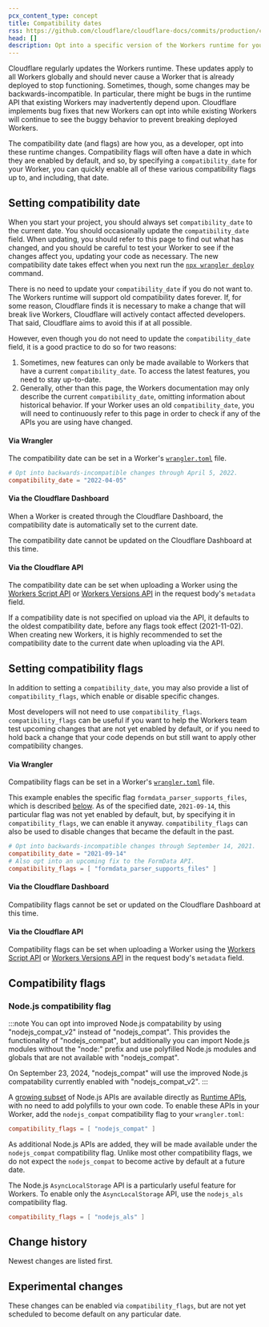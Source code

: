 ```yaml
---
pcx_content_type: concept
title: Compatibility dates
rss: https://github.com/cloudflare/cloudflare-docs/commits/production/content/workers/_partials/_platform-compatibility-dates.atom
head: []
description: Opt into a specific version of the Workers runtime for your Workers project.
---
```



Cloudflare regularly updates the Workers runtime. These updates apply to all Workers globally and should never cause a Worker that is already deployed to stop functioning. Sometimes, though, some changes may be backwards-incompatible. In particular, there might be bugs in the runtime API that existing Workers may inadvertently depend upon. Cloudflare implements bug fixes that new Workers can opt into while existing Workers will continue to see the buggy behavior to prevent breaking deployed Workers.

The compatibility date (and flags) are how you, as a developer, opt into these runtime changes. Compatibility flags will often have a date in which they are enabled by default, and so, by specifying a `compatibility_date` for your Worker, you can quickly enable all of these various compatibility flags up to, and including, that date.

## Setting compatibility date

When you start your project, you should always set `compatibility_date` to the current date. You should occasionally update the `compatibility_date` field. When updating, you should refer to this page to find out what has changed, and you should be careful to test your Worker to see if the changes affect you, updating your code as necessary. The new compatibility date takes effect when you next run the [`npx wrangler deploy`](/workers/wrangler/commands/#deploy) command.

There is no need to update your `compatibility_date` if you do not want to. The Workers runtime will support old compatibility dates forever. If, for some reason, Cloudflare finds it is necessary to make a change that will break live Workers, Cloudflare will actively contact affected developers. That said, Cloudflare aims to avoid this if at all possible.

However, even though you do not need to update the `compatibility_date` field, it is a good practice to do so for two reasons:

1. Sometimes, new features can only be made available to Workers that have a current `compatibility_date`. To access the latest features, you need to stay up-to-date.
2. Generally, other than this page, the Workers documentation may only describe the current `compatibility_date`, omitting information about historical behavior. If your Worker uses an old `compatibility_date`, you will need to continuously refer to this page in order to check if any of the APIs you are using have changed.

#### Via Wrangler

The compatibility date can be set in a Worker's [`wrangler.toml`](/workers/wrangler/configuration/) file.

```toml
# Opt into backwards-incompatible changes through April 5, 2022.
compatibility_date = "2022-04-05"
```

#### Via the Cloudflare Dashboard

When a Worker is created through the Cloudflare Dashboard, the compatibility date is automatically set to the current date.

The compatibility date cannot be updated on the Cloudflare Dashboard at this time.

#### Via the Cloudflare API

The compatibility date can be set when uploading a Worker using the [Workers Script API](/api/operations/worker-script-upload-worker-module) or [Workers Versions API](/api/operations/worker-versions-upload-version#request-body) in the request body's `metadata` field.

If a compatibility date is not specified on upload via the API, it defaults to the oldest compatibility date, before any flags took effect (2021-11-02). When creating new Workers, it is highly recommended to set the compatibility date to the current date when uploading via the API.

## Setting compatibility flags

In addition to setting a `compatibility_date`, you may also provide a list of `compatibility_flags`, which enable or disable specific changes.

Most developers will not need to use `compatibility_flags`. `compatibility_flags` can be useful if you want to help the Workers team test upcoming changes that are not yet enabled by default, or if you need to hold back a change that your code depends on but still want to apply other compatibility changes.

#### Via Wrangler

Compatibility flags can be set in a Worker's [`wrangler.toml`](/workers/wrangler/configuration/) file.

This example enables the specific flag `formdata_parser_supports_files`, which is described [below](/workers/configuration/compatibility-dates/#formdata-parsing-supports-file). As of the specified date, `2021-09-14`, this particular flag was not yet enabled by default, but, by specifying it in `compatibility_flags`, we can enable it anyway. `compatibility_flags` can also be used to disable changes that became the default in the past.

```toml
# Opt into backwards-incompatible changes through September 14, 2021.
compatibility_date = "2021-09-14"
# Also opt into an upcoming fix to the FormData API.
compatibility_flags = [ "formdata_parser_supports_files" ]
```

#### Via the Cloudflare Dashboard

Compatibility flags cannot be set or updated on the Cloudflare Dashboard at this time.

#### Via the Cloudflare API

Compatibility flags can be set when uploading a Worker using the [Workers Script API](/api/operations/worker-script-upload-worker-module) or [Workers Versions API](/api/operations/worker-versions-upload-version#request-body) in the request body's `metadata` field.

## Compatibility flags

### Node.js compatibility flag

:::note
You can opt into improved Node.js compatability by using "nodejs_compat_v2" instead of "nodejs_compat". This provides the functionality of "nodejs_compat", but
additionally you can import Node.js modules without the "node:" prefix and use polyfilled Node.js modules and globals that are not available with "nodejs_compat".

On September 23, 2024, "nodejs_compat" will use the improved Node.js compatability currently enabled with "nodejs_compat_v2".
:::

A [growing subset](/workers/runtime-apis/nodejs/) of Node.js APIs are available directly as [Runtime APIs](/workers/runtime-apis/nodejs), with no need to add polyfills to your own code. To enable these APIs in your Worker, add the `nodejs_compat` compatibility flag to your `wrangler.toml`:

```toml title="wrangler.toml"
compatibility_flags = [ "nodejs_compat" ]
```

As additional Node.js APIs are added, they will be made available under the `nodejs_compat` compatibility flag. Unlike most other compatibility flags, we do not expect the `nodejs_compat` to become active by default at a future date.

The Node.js `AsyncLocalStorage` API is a particularly useful feature for Workers. To enable only the `AsyncLocalStorage` API, use the `nodejs_als` compatibility flag.

```toml title="wrangler.toml"
compatibility_flags = [ "nodejs_als" ]
```

## Change history

Newest changes are listed first.

<CompatibilityDates />

## Experimental changes

These changes can be enabled via `compatibility_flags`, but are not yet scheduled to become default on any particular date.

<CompatibilityDates experimental />
